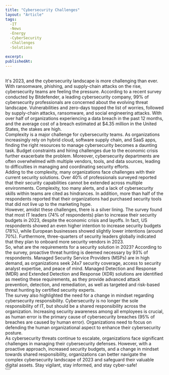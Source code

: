 ```yaml
---
title: "Cybersecurity Challenges"
layout: "Article"
tags: 
  -IT
  -News
  -Energy
  -CyberSecurity
  -Challenges
  -Solutions

excerpt:
publishedAt:
---
```


<br />
It's 2023, and the cybersecurity landscape is more challenging than ever. With ransomware, phishing, and supply-chain attacks on the rise, cybersecurity teams are feeling the pressure. According to a recent survey conducted by Bitdefender, a leading cybersecurity company, 99% of cybersecurity professionals are concerned about the evolving threat landscape. Vulnerabilities and zero-days topped the list of worries, followed by supply-chain attacks, ransomware, and social engineering attacks. With over half of organizations experiencing a data breach in the past 12 months, and the average cost of a breach estimated at $4.35 million in the United States, the stakes are high.
<br />
Complexity is a major challenge for cybersecurity teams. As organizations increasingly rely on hybrid cloud, software supply chain, and SaaS apps, finding the right resources to manage cybersecurity becomes a daunting task. Budget constraints and hiring challenges due to the economic crisis further exacerbate the problem. Moreover, cybersecurity departments are often overwhelmed with multiple vendors, tools, and data sources, leading to difficulties in managing and coordinating security efforts.
<br />
Adding to the complexity, many organizations face challenges with their current security solutions. Over 40% of professionals surveyed reported that their security capabilities cannot be extended across multiple environments. Complexity, too many alerts, and a lack of cybersecurity skills within teams are cited as hindrances. In addition, more than half of the respondents reported that their organizations had purchased security tools that did not live up to the marketing hype.
<br />
However, amidst these challenges, there is a silver lining. The survey found that most IT leaders (74% of respondents) plan to increase their security budgets in 2023, despite the economic crisis and layoffs. In fact, US respondents showed an even higher intention to increase security budgets (78%), while European businesses showed slightly lower intentions (around 70%). Furthermore, three-quarters of security leaders globally indicated that they plan to onboard more security vendors in 2023.
<br />
So, what are the requirements for a security solution in 2023? According to the survey, proactive threat hunting is deemed necessary by 93% of respondents. Managed Security Service Providers (MSPs) are in high demand, as organizations seek 24x7 security coverage, access to security analyst expertise, and peace of mind. Managed Detection and Response (MDR) and Extended Detection and Response (XDR) solutions are identified as meeting these requirements, as they provide advanced attack prevention, detection, and remediation, as well as targeted and risk-based threat hunting by certified security experts.
<br />
The survey also highlighted the need for a change in mindset regarding cybersecurity responsibility. Cybersecurity is no longer the sole responsibility of IT, but should be a shared responsibility across the organization. Increasing security awareness among all employees is crucial, as human error is the primary cause of cybersecurity breaches (95% of breaches are caused by human error). Organizations need to focus on defending the human organizational aspect to enhance their cybersecurity posture.
<br />
As cybersecurity threats continue to escalate, organizations face significant challenges in managing their cybersecurity defenses. However, with a proactive approach, increased security budgets, and a change in mindset towards shared responsibility, organizations can better navigate the complex cybersecurity landscape of 2023 and safeguard their valuable digital assets. Stay vigilant, stay informed, and stay cyber-safe!
<br />
<Button
  address="https://www.bitdefender.com/blog/businessinsights/bitdefender-2023-cybersecurity-assessment/"
  text="Source"
/>